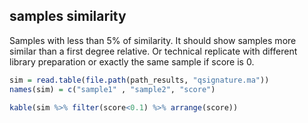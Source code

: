 

## samples similarity

Samples with less than 5% of similarity. It should show samples more similar than a first degree relative. Or technical replicate with different library preparation or exactly the same sample if score is 0.

```r
sim = read.table(file.path(path_results, "qsignature.ma"))
names(sim) = c("sample1" , "sample2", "score")

kable(sim %>% filter(score<0.1) %>% arrange(score))

```
